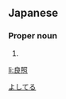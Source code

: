 ==Japanese==
{{ja-kanjitab|良|照}}

===Proper noun===
{{ja-pos|proper|よしてる}}

# {{given name|male|lang=ja}}

[[Category:Japanese male given names|よしてる]]

[[li:良照]]